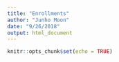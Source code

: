 ```yaml
---
title: "Enrollments"
author: "Junho Moon"
date: "9/26/2018"
output: html_document
---
```


```r
knitr::opts_chunk$set(echo = TRUE)
```